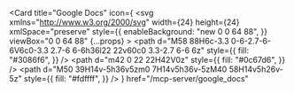 <Card
  title="Google Docs"
  icon={
    <svg
      xmlns="http://www.w3.org/2000/svg"
      width={24}
      height={24}
      xmlSpace="preserve"
      style={{
        enableBackground: "new 0 0 64 88",
      }}
      viewBox="0 0 64 88"
      {...props}
    >
      <title>{"Google Docs icon"}</title>
      <path
        d="M58 88H6c-3.3 0-6-2.7-6-6V6c0-3.3 2.7-6 6-6h36l22 22v60c0 3.3-2.7 6-6 6z"
        style={{
          fill: "#3086f6",
        }}
      />
      <path
        d="m42 0 22 22H42V0z"
        style={{
          fill: "#0c67d6",
        }}
      />
      <path
        d="M50 39H14v-5h36v5zm0 7H14v5h36v-5zM40 58H14v5h26v-5z"
        style={{
          fill: "#fdffff",
        }}
      />
    </svg>
  }
  href="/mcp-server/google_docs"
></Card> 